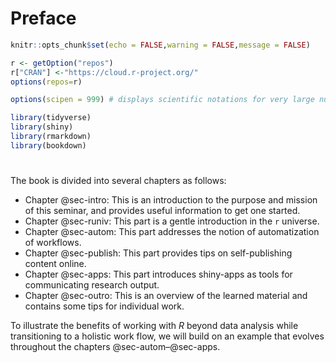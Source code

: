 # Preface {.unnumbered}

```r
knitr::opts_chunk$set(echo = FALSE,warning = FALSE,message = FALSE)

r <- getOption("repos")
r["CRAN"] <-"https://cloud.r-project.org/"
options(repos=r)

options(scipen = 999) # displays scientific notations for very large numbers (eg 20000 x 10^4)

library(tidyverse)
library(shiny)
library(rmarkdown)
library(bookdown)
```

# {-}

The book is divided into several chapters as follows:

- Chapter @sec-intro: This is an introduction to the purpose and mission of this seminar, and provides useful information to get one started.
- Chapter @sec-runiv: This part is a gentle introduction in the `r` universe.
- Chapter @sec-autom: This part addresses the notion of automatization of workflows.
- Chapter @sec-publish: This part provides tips on self-publishing content online.
- Chapter @sec-apps: This part introduces shiny-apps as tools for communicating research output.
- Chapter @sec-outro: This is an overview of the learned material and contains some tips for individual work.

To illustrate the benefits of working with _R_ beyond data analysis while transitioning to a holistic work flow, we will build on an example that evolves throughout the chapters @sec-autom--@sec-apps. 
